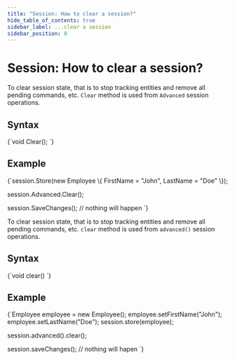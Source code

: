 ```yaml
---
title: "Session: How to clear a session?"
hide_table_of_contents: true
sidebar_label: ...clear a session
sidebar_position: 0
---
```





# Session: How to clear a session?
<LanguageSwitcher supportedLanguages={supportedLanguages} />
<LanguageContent language="csharp">


To clear session state, that is to stop tracking entities and remove all pending commands, etc. `Clear` method is used from `Advanced` session operations.

## Syntax

<TabItem value="clear_1" label="clear_1">
<CodeBlock language="csharp">
{`void Clear();
`}
</CodeBlock>
</TabItem>

## Example

<TabItem value="clear_2" label="clear_2">
<CodeBlock language="csharp">
{`session.Store(new Employee
\{
    FirstName = "John",
    LastName = "Doe"
\});

session.Advanced.Clear();

session.SaveChanges(); // nothing will happen
`}
</CodeBlock>
</TabItem>

</LanguageContent>
<LanguageContent language="java">


To clear session state, that is to stop tracking entities and remove all pending commands, etc. `clear` method is used from `advanced()` session operations.

## Syntax

<TabItem value="clear_1" label="clear_1">
<CodeBlock language="java">
{`void clear()
`}
</CodeBlock>
</TabItem>

## Example

<TabItem value="clear_2" label="clear_2">
<CodeBlock language="java">
{`Employee employee = new Employee();
employee.setFirstName("John");
employee.setLastName("Doe");
session.store(employee);

session.advanced().clear();

session.saveChanges(); // nothing will hapen
`}
</CodeBlock>
</TabItem>

</LanguageContent>

<!---

-->